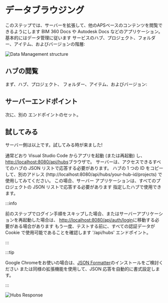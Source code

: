 


# データブラウジング

このステップでは、サーバーを拡張して、他のAPSベースのコンテンツを閲覧できるようにします
BIM 360 Docs や Autodesk Docs などのアプリケーション。基本的にはデータ管理に従います
サービスのハブ、プロジェクト、フォルダー、アイテム、およびバージョンの階層:

![Data Management structure](./_shared/dm-structure.webp)

## ハブの閲覧

まず、ハブ、プロジェクト、
フォルダー、アイテム、およびバージョン:

<EnvTabs NodeJsVsCode={NodeJsVsCodeHubs} DotNetVsCode={DotNetHubs} DotNetVs2022={DotNetHubs} />

## サーバーエンドポイント

次に、別の
エンドポイントのセット。

<EnvTabs NodeJsVsCode={NodeJsVsCodeEndpoints} DotNetVsCode={DotNetEndpoints} DotNetVs2022={DotNetEndpoints} />

## 試してみる

サーバー側は以上です。試してみる時が来ました!

通常どおり Visual Studio Code からアプリを起動 (または再起動) し、
[http://localhost:8080/api/hubs](http://localhost:8080/api/hubs)ブラウザで。
サーバーは、アクセスできるすべてのハブの JSON リストで応答する必要があります。
ハブの 1 つの ID をコピーして、別のアドレス (http://localhost:8080/api/hubs/your-hub-id/projects) で使用してみてください。
この場合、サーバー アプリケーションは、すべてのプロジェクトの JSON リストで応答する必要があります
指定したハブで使用できます。



:::info

前のステップでログイン手順をスキップした場合、またはサーバーアプリケーションを再起動した場合は、
[http://localhost:8080/api/auth/login](http://localhost:8080/api/auth/login)に移動する必要がある場合があります
もう一度、テストする前に、すべての認証データが Cookie で使用可能であることを確認します
'/api/hubs' エンドポイント。


:::





:::tip

Google Chromeをお使いの場合は、[JSON Formatter](https://chrome.google.com/webstore/detail/json-formatter/bcjindcccaagfpapjjmafapmmgkkhgoa?hl=en)のインストールをご検討ください
または同様の拡張機能を使用して、JSON 応答を自動的に書式設定します。


:::



![Hubs Response](./_shared/hubs-response.webp)
